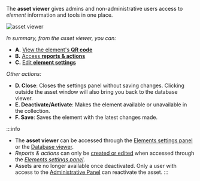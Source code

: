 

The **asset viewer** gives admins and non-administrative users access to _element_ information and tools in one place.

<img alt="asset viewer" className="img_sizing item shadow--tl" src={props.layout} />
<br/>


_In summary, from the asset viewer, you can:_

- **<span className="badge badge--danger">A.</span>** [View the element's **QR code**](/docs/documentation/admin/database/asset_qr)
- **<span className="badge badge--success">B.</span>** [Access **reports & actions**](/docs/documentation/admin/database/asset_reports_actions)
- **<span className="badge badge--warning">C.</span>** [Edit **element settings**](/docs/documentation/admin/database/admin_elements#edit-element) 


_Other actions:_
- **<span className="badge badge--primary">D.</span> Close**: Closes the settings panel without saving changes. Clicking outside the asset window will also bring you back to the database viewer.
- **<span className="badge badge--primary">E.</span> Deactivate/Activate**: Makes the element available or unavailable in the collection.
- **<span className="badge badge--primary">F.</span> Save**: Saves the element with the latest changes made.

:::info
- The **asset viewer** can be accessed through the [Elements settings panel](/docs/documentation/admin/database/admin_elements#edit-element) or the [Database viewer](/docs/documentation/client/database).
- _Reports & actions_ can only be [created or edited](/docs/documentation/admin/database/asset_reports_actions) when accessed through the [_Elements settings panel_](/docs/documentation/admin/database/admin_elements#edit-element).
- Assets are no longer available once deactivated. Only a user with access to the [Administrative Panel](/docs/documentation/admin/database/admin_elements) can reactivate the asset.
:::




